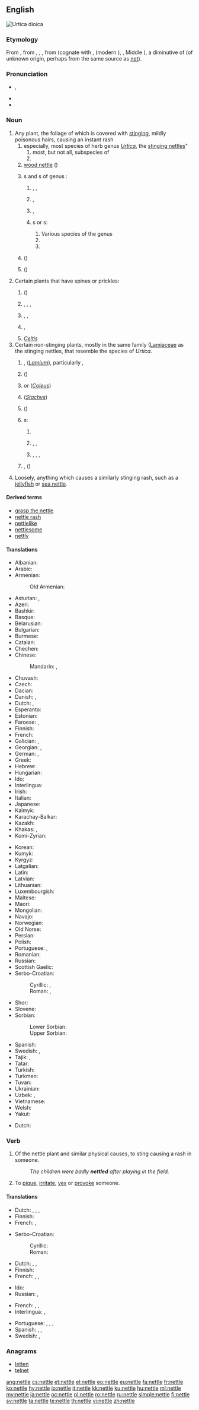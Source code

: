 ==English==
[[File:Braendenaelde.jpg|thumb|right|''Urtica dioica'']]
{{wikipedia}}
{{wikispecies|Urtica}}

===Etymology===
From {{etyl|enm|en}}, from {{etyl|ang|en}} {{m|ang|netle}}, {{m|ang|netele}}, {{m|ang|netel}}, from {{etyl|gem-pro|en}} {{m|gem-pro|*natilǭ}} (cognate with {{etyl|osx|-}} {{m|osx|netila}}, {{etyl|dum|-}} {{m|dum|netele}} (modern {{etyl|nl|-}} {{m|nl|netel}}), {{etyl|de|-}} {{m|de|Nessel}}, Middle {{etyl|da|-}} {{m|da|nædlæ||nettle}}), a diminutive of {{m|gem-pro|*natǭ}} (of unknown origin, perhaps from the same source as [[net]]).

===Pronunciation===
* {{enPR|nĕt'(ə)l}}, {{IPA|/ˈnɛt(ə)l/|lang=en}}
* {{audio|en-us-nettle.ogg|Audio (US)|lang=en}}
* {{rhymes|ɛt(ə)l|lang=en}}

===Noun===
{{en-noun}}

# Any plant, the foliage of which is covered with [[sting]]ing, mildly poisonous hairs, causing an instant rash
## especially, most species of herb genus ''[[Urtica]]'', the [[stinging nettle]]s"
### most, but not all, subspecies of {{taxlink|Urtica dioica|species|noshow=1}}
### {{taxlink|Urtica incisa|species|noshow=1}}
## [[wood nettle]] ({{taxlink|Laportea canadensis|species|noshow=1}})
## {{vern|bull nettle}}s and {{vern|spurge nettle}}s of genus {{taxlink|Cnidoscolus|genus|noshow=1}}:
###  {{taxlink|Cnidoscolus stimulosus|species|noshow=1}}, {{vern|bull nettle}}, {{vern|spurge nettle}}
###  {{taxlink|Cnidoscolus texanus|species|noshow=1}}, {{vern|Texas bull nettle}}
###  {{taxlink|Cnidoscolus urens|species|noshow=1}}, {{vern|bull nettle}}
### {{vern|nettle tree}}s or {{vern|tree nettle}}s:
####  Various species of the genus {{taxlink|Dendrocnide|genus|noshow=1}}
####  {{taxlink|Urera baccifera|species|noshow=1}}
####  {{taxlink|Urtica ferox|species|noshow=1}}
## {{vern|rock nettle}} ({{taxlink|Eucnide|genus|noshow=1}})
## {{vern|small-leaved nettle}} ({{taxlink|Dendrocnide photinophylla|species|noshow=1}})
# Certain plants that have spines or prickles:
## {{vern|ball nettle}} ({{taxlink|Solanum carolinense|species|noshow=1}})
## {{taxlink|Solanum elaeagnifolium|species|noshow=1}}, {{vern|bull nettle}}, {{vern|silver-leaf nettle}}, {{vern|white horse-nettle}}
## {{taxlink|Solanum dimidiatum|species|noshow=1}}, {{vern|western horse-nettle}}, {{vern|robust horse-nettle}}
## {{taxlink|Solanum rostratum|species|noshow=1}}, {{vern|horse-nettle}}
## ''[[Celtis]]''
# Certain non-stinging plants, mostly in the same family ([[Lamiaceae]] as the stinging nettles, that resemble the species of ''Urtica''.
## {{vern|dead nettle}}, {{vern|dumb nettle}} (''[[Lamium]]''), particularly {{taxlink|Lamium album|species|noshow=1}}, {{vern|white nettle}}
## {{vern|false nettle}} ({{taxlink|Boehmeria|genus|noshow=1}})
## {{vern|flame nettle}} or {{vern|painted nettle}} (''[[Coleus]]'')
## {{vern|hedge nettle}} (''[[Stachys]]'')
## {{vern|hemp nettle}} ({{taxlink|Galeopsis|genus|noshow=1}})
## {{vern|horse nettle}}s:
### {{taxlink|Agastache urticifolia|species|noshow=1}}
### {{taxlink|Solanum carolinense|species|noshow=1}}, {{vern|ball-nettle}}, {{vern|Carolina horse-nettle}}
### {{taxlink|Solanum elaeagnifolium|species|noshow=1}}, {{vern|bull nettle}}, {{vern|silver-leaf nettle}}, {{vern|white horse-nettle}}
## {{vern|nilgiri nettle}}, {{vern|Himalayan giant nettle}} ({{taxlink|Girardinia diversifolia|species|noshow=1}})
# Loosely, anything which causes a similarly stinging rash, such as a [[jellyfish]] or [[sea nettle]].

====Derived terms====
* [[grasp the nettle]]
* [[nettle rash]]
* [[nettlelike]]
* [[nettlesome]]
* [[nettly]]

====Translations====
{{trans-top|stinging herb of genus Urtica}}
* Albanian: {{t|sq|hithëra}}
* Arabic: {{t|ar|قراص|m|tr=qurrāṣ}}
* Armenian: {{t|hy|եղինջ}}
*: Old Armenian: {{t|hy|եղիճ}}
* Asturian: {{t|ast|ortiga|f}}, {{t|ast|urtiga|f}}
* Azeri: {{t|az|gicitkən}}
* Bashkir: {{t|ba|кесерткән}}
* Basque: {{t+|eu|asun}}
* Belarusian: {{t|be|крапіва|f}}
* Bulgarian: {{t+|bg|коприва|f}}
* Burmese: {{t+|my|ဖက်ယား}}
* Catalan: {{t|ca|ortiga|f}}
* Chechen: {{t|ce|нитташ}}
* Chinese:
*: Mandarin: {{t|cmn|蕁麻|sc=Hani}}, {{t+|cmn|荨麻|tr=qiánmá, xúnmá|sc=Hani}}
* Chuvash: {{t|cv|вĕлтĕрен}}
* Czech: {{t+|cs|kopřiva|f}}
* Dacian: {{t|xdc|dyn}}
* Danish: {{t|da|nælde|c}}, {{t|da|brændenælde|c}}
* Dutch: {{t|nl|netel|m}}, {{t+|nl|brandnetel|m}}
* Esperanto: {{t|eo|urtiko}}
* Estonian: {{t|et|nõgene}}
* Faroese: {{t|fo|nota|f}}, {{t|fo|brenninota|f}}
* Finnish: {{t+|fi|nokkonen}}
* French: {{t+|fr|ortie|f}}
* Galician: {{t+|gl|ortiga|f}}, {{t+|gl|estruga|f}}
* Georgian: {{t|ka|ჭინჭარი|sc=Geor}}, {{t|ka|ჯინჭარი|sc=Geor}}
* German: {{t+|de|Nessel|f}}, {{t+|de|Brennnessel|f}}
* Greek: {{t+|el|τσουκνίδα|f}}
* Hebrew: {{t|he|סרפד|m|tr=sarpad}}
* Hungarian: {{t+|hu|csalán}}
* Ido: {{t+|io|urtiko}}
* Interlingua: {{t|ia|urtica}}
* Irish: {{t|ga|neantóg|f}}
* Italian: {{t+|it|ortica|f}}
* Japanese: {{t|ja|蕁麻|tr=いらくさ, irakusa|sc=Jpan}}
* Kalmyk: {{t|xal|көгсн}}
* Karachay-Balkar: {{t|krc|мурса|tr=mursa|sc=Cyrl}}
* Kazakh: {{t|kk|қалақай}}
* Khakas: {{t|kjh|салғанах|tr=salğanax|sc=Cyrl}}, {{t|kjh|сахчаң от|tr=saxçañ ot|sc=Cyrl}}
* Komi-Zyrian: {{t|kpv|петшӧр}}
{{trans-mid}}
* Korean: {{t+|ko|쐐기풀|sc=Kore}}
* Kumyk: {{t|kum|къычытгъан|tr=qıçıtğan|sc=Cyrl}}
* Kyrgyz: {{t|ky|чалкан}}
* Latgalian: {{t|ltg|ņuotre|f}}
* Latin: {{t|la|urtīca|f}}
* Latvian: {{t|lv|nātre|f}}
* Lithuanian: {{t|lt|dilgėlė|f}}
* Luxembourgish: {{t|lb|Brennnessel|f}}
* Maltese: {{t|mt|ħurrieqa|f}}
* Maori: {{t|mi|ongaonga}}
* Mongolian: {{t|mn|халгай}}
* Navajo: {{t|nv|hołchʼíʼí}}
* Norwegian: {{t|no|nesle|c}}
* Old Norse: {{t|non|nata}}
* Persian: {{t+|fa|گزنه|tr=gazne}}
* Polish: {{t+|pl|pokrzywa|f}}
* Portuguese: {{t+|pt|urtiga|f}}, {{t|pt|ortiga|f}}
* Romanian: {{t+|ro|urzică|f}}
* Russian: {{t+|ru|крапи́ва|f}}
* Scottish Gaelic: {{t|gd|deanntag|f}}
* Serbo-Croatian:
*: Cyrillic: {{t|sh|коприва|f}}, {{t|sh|жара|f}}
*: Roman: {{t+|sh|kopriva|f}}, {{t|sh|žara|f}}
* Shor: {{t|cjs|шалғанақ|tr=şalğanaq|sc=Cyrl}}
* Slovene: {{t|sl|kopriva|f}}
* Sorbian:
*: Lower Sorbian: {{t|dsb|kopśiwa|f}}
*: Upper Sorbian: {{t|hsb|kopřiwa|f}}
* Spanish: {{t+|es|ortiga|f}}
* Swedish: {{t+|sv|nässla|c}}, {{t|sv|brännässla}}
* Tajik: {{t|tg|газна}}, {{t|tg|сӯзгиёҳ}}
* Tatar: {{t+|tt|кычыткан}}
* Turkish: {{t+|tr|ısırgan}}
* Turkmen: {{t|tk|iteşen}}
* Tuvan: {{t|tyv|шагар-оът}}
* Ukrainian: {{t|uk|кропива́|f}}
* Uzbek: {{t|uz|gazanda oʻt}}, {{t|uz|qichitqi oʻt}}
* Vietnamese: {{t+|vi|tầm ma}}
* Welsh: {{t|cy|danhadlen|f}}
* Yakut: {{t|sah|ытырыык от}}
{{trans-bottom}}

{{trans-see|deadnettle}}

{{trans-top|anything which causes such a rash}}
* Dutch: {{t+|nl|irritant}}
{{trans-mid}}
{{trans-bottom}}

===Verb===
{{en-verb|nettl}}
{{context|transitive|lang=en}}

# {{context|literally|lang=en}} Of the nettle plant and similar physical causes, to sting causing a rash in someone.
#: ''The children were badly '''nettled''' after playing in the field.''
# {{context|figuratively|lang=en}} To [[pique]], [[irritate]], [[vex]] or [[provoke]] someone.

====Translations====
{{trans-top|of the nettle plant etc., to sting causing a rash}}
* Dutch: {{t+|nl|branden}}, {{t+|nl|irriteren}}, {{t+|nl|prikken}}, {{t+|nl|steken}}
* Finnish: {{t+|fi|polttaa}}
* French: {{t+|fr|piquer}}, {{t+|fr|irriter}}
{{trans-mid}}
* Serbo-Croatian:
*: Cyrillic: {{t|sh|ожарити}}
*: Roman: {{t|sh|ožariti}}
{{trans-bottom}}

{{trans-top|to pique, irritate, vex or provoke someone}}
* Dutch: {{t+|nl|irriteren}}, {{t+|nl|steken}}, {{t|nl|op de heupen werken}}
* Finnish: {{t|fi|piikitellä}}
* French: {{t+|fr|piquer}}, {{t+|fr|irriter}}, {{t+|fr|vexer}}
{{trans-mid}}
* Ido: {{t+|io|iracigar}}
* Russian: {{t+|ru|раздражать|n}}, {{t+|ru|уязвлять|n}}
{{trans-bottom}}

{{checktrans-top}}
* French: {{t-check|fr|piquer}}, {{t-check|fr|irriter}}, {{t-check|fr|vexer}}
* Interlingua: {{t-check|ia|irritar}}, {{t-check|ia|vexar}}
{{trans-mid}}
* Portuguese: {{t-check|pt|picar}}, {{t-check|pt|irritar}}, {{t-check|pt|vexar}}, {{t-check|pt|provocar}}
* Spanish: {{t+check|es|picar}}, {{t+check|es|irritar}}, {{t+check|es|provocar}}
* Swedish: {{t-check|sv|nässla}}, {{t-check|sv|brännä}}
{{trans-bottom}}

===Anagrams===
* [[letten#English|letten]]
* [[telnet#English|telnet]]

[[ang:nettle]]
[[cs:nettle]]
[[et:nettle]]
[[el:nettle]]
[[eo:nettle]]
[[eu:nettle]]
[[fa:nettle]]
[[fr:nettle]]
[[ko:nettle]]
[[hy:nettle]]
[[io:nettle]]
[[it:nettle]]
[[kk:nettle]]
[[ku:nettle]]
[[hu:nettle]]
[[ml:nettle]]
[[my:nettle]]
[[ja:nettle]]
[[oc:nettle]]
[[pl:nettle]]
[[ro:nettle]]
[[ru:nettle]]
[[simple:nettle]]
[[fi:nettle]]
[[sv:nettle]]
[[ta:nettle]]
[[te:nettle]]
[[th:nettle]]
[[vi:nettle]]
[[zh:nettle]]